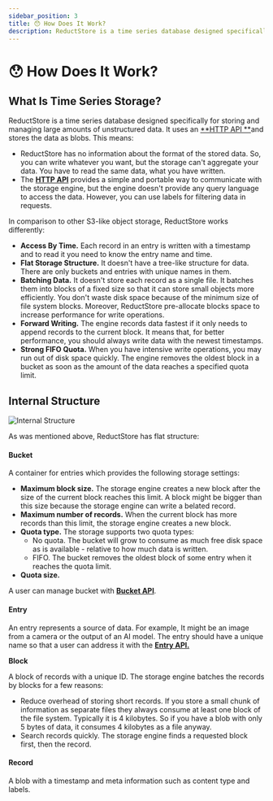 ```yaml
---
sidebar_position: 3
title: 😯 How Does It Work?
description: ReductStore is a time series database designed specifically for storing and managing large amounts of unstructured data.
---
```


<head>
  <link rel="canonical" href="https://www.reduct.store/docs/how-does-it-work" />
</head>

# 😯 How Does It Work?

## What Is Time Series Storage?

ReductStore is a time series database designed specifically for storing and managing large amounts of unstructured data. It uses an [**HTTP API **](./http-api)and stores the data as blobs. This means:

* ReductStore has no information about the format of the stored data. So, you can write whatever you want, but the storage can't aggregate your data. You have to read the same data, what you have written.
* The [**HTTP API**](./http-api) provides a simple and portable way to communicate with the storage engine, but the engine doesn't provide any query language to access the data. However, you can use labels for filtering data in requests.

In comparison to other S3-like object storage, ReductStore works differently:

* **Access By Time.** Each record in an entry is written with a timestamp and to read it you need to know the entry name and time.
* **Flat Storage Structure.** It doesn't have a tree-like structure for data. There are only buckets and entries with unique names in them.
* **Batching Data.** It doesn't store each record as a single file. It batches them into blocks of a fixed size so that it can store small objects more efficiently. You don't waste disk space because of the minimum size of file system blocks. Moreover, ReductStore pre-allocate blocks space to increase performance for write operations.
* **Forward Writing.** The engine records data fastest if it only needs to append records to the current block. It means that, for better performance, you should always write data with the newest timestamps.
* **Strong FIFO Quota.** When you have intensive write operations, you may run out of disk space quickly. The engine removes the oldest block in a bucket as soon as the amount of the data reaches a specified quota limit.

## Internal Structure

![Internal Structure](./img/internal_structure.svg)

As was mentioned above, ReductStore has flat structure:

#### **Bucket**

A container for entries which provides the following storage settings:

* **Maximum block size.** The storage engine creates a new block after the size of the current block reaches this limit. A block might be bigger than this size because the storage engine can write a belated record.
* **Maximum number of records.** When the current block has more records than this limit, the storage engine creates a new block.
* **Quota type.** The storage supports two quota types:
  * No quota. The bucket will grow to consume as much free disk space as is available - relative to how much data is written.
  * FIFO. The bucket removes the oldest block of some entry when it reaches the quota limit.
* **Quota size.**

A user can manage bucket with [**Bucket API**](./http-api/bucket-api).

#### Entry

An entry represents a source of data. For example, It might be an image from a camera or the output of an AI model. The entry should have a unique name so that a user can address it with the [**Entry API.**](./http-api/entry-api)

**Block**

A block of records with a unique ID. The storage engine batches the records by blocks for a few reasons:

* Reduce overhead of storing short records. If you store a small chunk of information as separate files they always consume at least one block of the file system. Typically it is 4 kilobytes. So if you have a blob with only 5 bytes of data, it consumes 4 kilobytes as a file anyway.
* Search records quickly. The storage engine finds a requested block first, then the record.

#### Record

A blob with a timestamp and meta information such as content type and labels.
